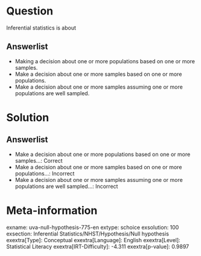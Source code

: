 Question
========

Inferential statistics is about

Answerlist
----------

* Making a decision about one or more populations based on one or more samples.
* Make a decision about one or more samples based on one or more populations.
* Make a decision about one or more samples assuming one or more populations are well sampled.

Solution
========

Answerlist
----------

* Make a decision about one or more populations based on one or more samples...: Correct
* Make a decision about one or more samples based on one or more populations...: Incorrect
* Make a decision about one or more samples assuming one or more populations are well sampled...: Incorrect

Meta-information
================
exname: uva-null-hypothesis-775-en
extype: schoice
exsolution: 100
exsection: Inferential Statistics/NHST/Hypothesis/Null hypothesis
exextra[Type]: Conceptual
exextra[Language]: English
exextra[Level]: Statistical Literacy
exextra[IRT-Difficulty]: -4.311
exextra[p-value]: 0.9897
